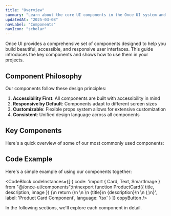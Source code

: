 ```yaml
---
title: "Overview"
summary: "Learn about the core UI components in the Once UI system and how to use them effectively in your projects."
updatedAt: "2025-03-08"
navLabel: "Components"
navIcon: "scholar"
---
```


Once UI provides a comprehensive set of components designed to help you build beautiful, accessible, and responsive user interfaces. This guide introduces the key components and shows how to use them in your projects.

## Component Philosophy

Our components follow these design principles:

1. **Accessibility First**: All components are built with accessibility in mind
2. **Responsive by Default**: Components adapt to different screen sizes
3. **Customizable**: Flexible props system allows for extensive customization
4. **Consistent**: Unified design language across all components

## Key Components

Here's a quick overview of some of our most commonly used components:

<Table data={{
  headers: ["Component", "Purpose", "Key Features"],
  rows: [
    ["Card", "Container for related content", "Flexible layout, hover states, interactive options"],
    ["Accordion", "Collapsible content sections", "Animated transitions, keyboard accessibility"],
    ["Feedback", "User notifications", "Multiple variants (success, error, warning, info)"],
    ["SmartImage", "Enhanced image display", "Lazy loading, aspect ratio control, zoom capability"]
  ]
}} />

## Code Example

Here's a simple example of using our components together:

<CodeBlock
  codeInstances={[
    {
      code: 'import { Card, Text, SmartImage } from "@/once-ui/components";\n\nexport function ProductCard({ title, description, image }) {\n  return (\n    <Card padding="m" radius="l" shadow="m">\n      <SmartImage src={image} alt={title} aspectRatio="16/9" />\n      <Text variant="heading-strong-m">{title}</Text>\n      <Text variant="body-default-s">{description}</Text>\n    </Card>\n  );\n}',
      label: 'Product Card Component',
      language: 'tsx'
    }
  ]}
  copyButton
/>

In the following sections, we'll explore each component in detail.
